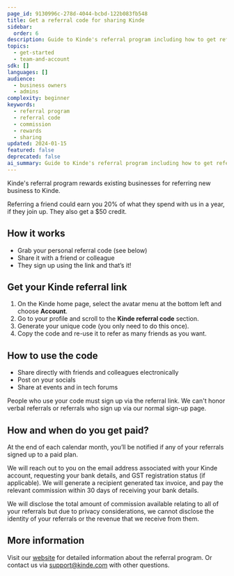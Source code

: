 ```yaml
---
page_id: 9130996c-278d-4044-bcbd-122b083fb548
title: Get a referral code for sharing Kinde
sidebar:
  order: 6
description: Guide to Kinde's referral program including how to get referral codes, earn commissions, and share with friends and colleagues.
topics:
  - get-started
  - team-and-account
sdk: []
languages: []
audience:
  - business owners
  - admins
complexity: beginner
keywords:
  - referral program
  - referral code
  - commission
  - rewards
  - sharing
updated: 2024-01-15
featured: false
deprecated: false
ai_summary: Guide to Kinde's referral program including how to get referral codes, earn commissions, and share with friends and colleagues.
---
```


Kinde's referral program rewards existing businesses for referring new business to Kinde. 

Referring a friend could earn you 20% of what they spend with us in a year, if they join up. They also get a $50 credit. 

## How it works

- Grab your personal referral code (see below)
- Share it with a friend or colleague
- They sign up using the link and that’s it!

## Get your Kinde referral link

1. On the Kinde home page, select the avatar menu at the bottom left and choose **Account**.
2. Go to your profile and scroll to the **Kinde referral code** section.
3. Generate your unique code (you only need to do this once).
4. Copy the code and re-use it to refer as many friends as you want.

## How to use the code

- Share directly with friends and colleagues electronically
- Post on your socials
- Share at events and in tech forums

People who use your code must sign up via the referral link. We can't honor verbal referrals or referrals who sign up via our normal sign-up page.

## How and when do you get paid?

At the end of each calendar month, you’ll be notified if any of your referrals signed up to a paid plan.

We will reach out to you on the email address associated with your Kinde account, requesting your bank details, and GST registration status (if applicable). We will generate a recipient generated tax invoice, and pay the relevant commission within 30 days of receiving your bank details.

We will disclose the total amount of commission available relating to all of your referrals but due to privacy considerations, we cannot disclose the identity of your referrals or the revenue that we receive from them.

## More information

Visit our [website](https://kinde.com/refer/) for detailed information about the referral program. Or contact us via support@kinde.com with other questions.
